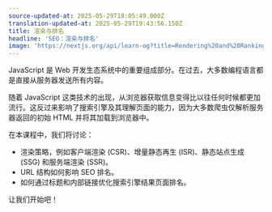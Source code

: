 ```yaml
---
source-updated-at: 2025-05-29T18:05:49.000Z
translation-updated-at: 2025-05-29T19:43:56.150Z
title: 渲染与排名
headline: 'SEO：渲染与排名'
image: 'https://nextjs.org/api/learn-og?title=Rendering%20and%20Ranking&amp;chapter=10'
---
```


JavaScript 是 Web 开发生态系统中的重要组成部分。在过去，大多数编程语言都是直接从服务器发送所有内容。

随着 JavaScript 这类技术的出现，从浏览器获取信息变得比以往任何时候都更加流行。这反过来影响了搜索引擎及其理解页面的能力，因为大多数爬虫仅解析服务器返回的初始 HTML 并将其加载到浏览器中。

在本课程中，我们将讨论：

*   渲染策略，例如客户端渲染 (CSR)、增量静态再生 (ISR)、静态站点生成 (SSG) 和服务端渲染 (SSR)。
*   URL 结构如何影响 SEO 排名。
*   如何通过标题和内部链接优化搜索引擎结果页面排名。

让我们开始吧！